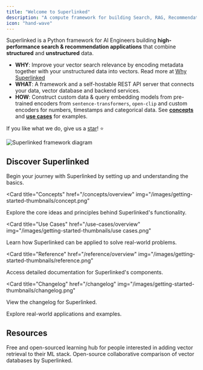```yaml
---
title: "Welcome to Superlinked"
description: "A compute framework for building Search, RAG, Recommendations and Analytics over complex data"
icon: "hand-wave"
---
```


Superlinked is a Python framework for AI Engineers building <b>high-performance search & recommendation applications</b> that combine <b>structured</b> and <b>unstructured</b> data.

- **WHY**: Improve your vector search relevance by encoding metadata together with your unstructured data into vectors. Read more at [Why Superlinked](/getting-started/why-superlinked)
- **WHAT**: A framework and a self-hostable REST API server that connects your data, vector database and backend services.
- **HOW**: Construct custom data & query embedding models from pre-trained encoders from `sentence-transformers`, `open-clip` and custom encoders for numbers, timestamps and categorical data. See <b>[concepts](/concepts/overview)</b> and <b>[use cases](/use-cases/overview)</b> for examples.

If you like what we do, give us a [star](https://github.com/superlinked/superlinked)! ⭐

![Superlinked framework diagram](/images/sl_diagram.png)

## Discover Superlinked

<CardGroup cols={3}>
<Card title="Getting Started" href="/getting-started/installation" img="/images/getting-started-thumbnails/getting started.png">
  Begin your journey with Superlinked by setting up and understanding the basics.
</Card>

<Card
  title="Concepts"
  href="/concepts/overview"
  img="/images/getting-started-thumbnails/concept.png"
>
  Explore the core ideas and principles behind Superlinked's functionality.
</Card>

<Card
  title="Use Cases"
  href="/use-cases/overview"
  img="/images/getting-started-thumbnails/use cases.png"
>
  Learn how Superlinked can be applied to solve real-world problems.
</Card>

<Card
  title="Reference"
  href="/reference/overview"
  img="/images/getting-started-thumbnails/reference.png"
>
  Access detailed documentation for Superlinked's components.
</Card>

<Card
  title="Changelog"
  href="/changelog"
  img="/images/getting-started-thumbnails/changelog.png"
>
  View the changelog for Superlinked.
</Card>

<Card title="Recipes" href="/recipes/overview" img="/images/getting-started-thumbnails/features.png">
  Explore real-world applications and examples.
</Card>
</CardGroup>

## Resources

<CardGroup cols={3}>
<Card title="VectorHub" href="https://superlinked.com/vectorhub" img="/images/resources-thumbnails/vectorhub.png">
  Free and open-sourced learning hub for people interested in adding vector retrieval to their ML stack.
</Card>

<Card title="Vector DB Comparison" href="https://superlinked.com/vector-db-comparison" img="/images/resources-thumbnails/vdb table.png">
  Open-source collaborative comparison of vector databases by Superlinked.
</Card>
</CardGroup>
